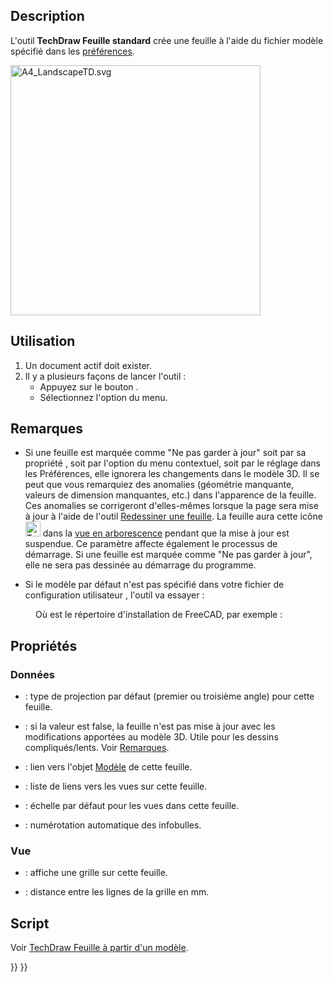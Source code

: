 <languages/>
{{Docnav/fr
|
|[[TechDraw_PageTemplate/fr|Feuille à partir d'un modèle]]
|[[TechDraw_Workbench/fr|Atelier TechDraw]]
|IconL=
|IconR=TechDraw_PageTemplate.svg
|IconC=Workbench_TechDraw.svg
}}

{{GuiCommand/fr
|Name=TechDraw PageDefault
|Name/fr=TechDraw Feuille standard
|MenuLocation=TechDraw → Feuille → Insérer une feuille standard
|Workbenches=[[TechDraw_Workbench/fr|TechDraw]]
|SeeAlso=[[TechDraw_PageTemplate/fr|TechDraw Feuille à partir d'un modèle]], [[TechDraw_Templates/fr|TechDraw Modèles]]
}}

==Description==

L'outil '''TechDraw Feuille standard''' crée une feuille à l'aide du fichier modèle spécifié dans les [[TechDraw_Preferences/fr|préférences]].

[[Image:A4_LandscapeTD.svg|400px]]
{{Caption|Modèle par défaut fourni avec TechDraw : A4_LandscapeTD.svg}}

<span id="Usage"></span>
==Utilisation==

# Un document actif doit exister.
# Il y a plusieurs façons de lancer l'outil :
#* Appuyez sur le bouton {{Button|[[Image:TechDraw_PageDefault.svg|16px]] [[TechDraw_PageDefault/fr|Insérer une page standard]]}}.
#* Sélectionnez l'option {{MenuCommand|TechDraw → Feuille → [[Image:TechDraw_PageDefault.svg|16px]] Insérer une feuille standard}} du menu.

<span id="Notes"></span>
== Remarques ==

* Si une feuille est marquée comme "Ne pas garder à jour" soit par sa propriété {{PropertyData|Keep Updated}}, soit par l'option {{MenuCommand|Activer/désactiver la mise à jour}} du menu contextuel, soit par le réglage dans les Préférences, elle ignorera les changements dans le modèle 3D. Il se peut que vous remarquiez des anomalies (géométrie manquante, valeurs de dimension manquantes, etc.) dans l'apparence de la feuille. Ces anomalies se corrigeront d'elles-mêmes lorsque la page sera mise à jour à l'aide de l'outil [[TechDraw_RedrawPage/fr|Redessiner une feuille]]. La feuille aura cette icône [[Image:TechDraw_Tree_Page_Unsync.svg|24px]] dans la [[Tree_view/fr|vue en arborescence]] pendant que la mise à jour est suspendue. Ce paramètre affecte également le processus de démarrage. Si une feuille est marquée comme "Ne pas garder à jour", elle ne sera pas dessinée au démarrage du programme.

* Si le modèle par défaut n'est pas spécifié dans votre fichier de configuration utilisateur {{incode|user.cfg}}, l'outil va essayer :

: {{Code|code=
$INSTALL_DIR/Mod/TechDraw/Templates/A4_LandscapeTD.svg
}}

: Où {{incode|$INSTALL_DIR}} est le répertoire d'installation de FreeCAD, par exemple :

: {{Code|code=
/usr/share/freecad/Mod/TechDraw/Templates/A4_LandscapeTD.svg
}}

<span id="Properties"></span>
==Propriétés==

<span id="Data"></span>
=== Données ===

{{TitleProperty|Base}}

* {{PropertyData|Projection Type}} : type de projection par défaut (premier ou troisième angle) pour cette feuille.

{{TitleProperty|Page}}

* {{PropertyData|KeepUpdated}} : si la valeur est false, la feuille n'est pas mise à jour avec les modifications apportées au modèle 3D. Utile pour les dessins compliqués/lents. Voir [[#Remarques|Remarques]].
* {{PropertyData|Template}} : lien vers l'objet [[TechDraw_Templates/fr|Modèle]] de cette feuille.
* {{PropertyData|Views}} : liste de liens vers les vues sur cette feuille.
* {{PropertyData|Scale}} : échelle par défaut pour les vues dans cette feuille.
* {{PropertyData|Next Balloon Index}} : numérotation automatique des infobulles.

<span id="View"></span>
=== Vue ===

{{TitleProperty|Grid}}

* {{PropertyView|Show Grid}} : affiche une grille sur cette feuille.
* {{PropertyView|Grid Spacing}} : distance entre les lignes de la grille en mm.

<span id="Scripting"></span>
==Script==

Voir [[TechDraw_PageTemplate/fr#Script|TechDraw Feuille à partir d'un modèle]].


{{Docnav/fr
|
|[[TechDraw_PageTemplate/fr|Feuille à partir d'un modèle]]
|[[TechDraw_Workbench/fr|Atelier TechDraw]]
|IconL=
|IconR=TechDraw_PageTemplate.svg
|IconC=Workbench_TechDraw.svg
}}

{{TechDraw Tools navi{{#translation:}}}}
{{Userdocnavi{{#translation:}}}}